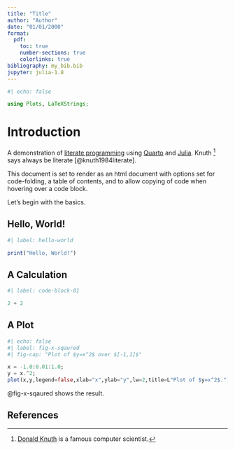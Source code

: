 ```yaml
---
title: "Title"
author: "Author"
date: "01/01/2000"
format: 
  pdf:
    toc: true
    number-sections: true
    colorlinks: true
bibliography: my_bib.bib
jupyter: julia-1.8
---
```


```julia
#| echo: false

using Plots, LaTeXStrings;
```

# Introduction 

A demonstration of [literate programming](https://en.wikipedia.org/wiki/Literate_programming) using [Quarto](https://quarto.org/) and [Julia](https://julialang.org/). Knuth [^1] says always be literate [@knuth1984literate].

[^1]: [Donald Knuth](https://en.wikipedia.org/wiki/Donald_Knuth) is a famous computer scientist. 

This document is set to render as an html document with options set for code-folding, a table of contents, and to allow copying of code when hovering over a code block. 

Let's begin with the basics. 

## Hello, World!

```julia
#| label: hello-world

print("Hello, World!")
```


## A Calculation

```julia
#| label: code-block-01

2 + 2
```


## A Plot

```julia

#| echo: false
#| label: fig-x-sqaured
#| fig-cap: "Plot of $y=x^2$ over $[-1,1]$"

x = -1.0:0.01:1.0;
y = x.^2;
plot(x,y,legend=false,xlab="x",ylab="y",lw=2,title=L"Plot of $y=x^2$.")

```

@fig-x-sqaured shows the result. 

## References


